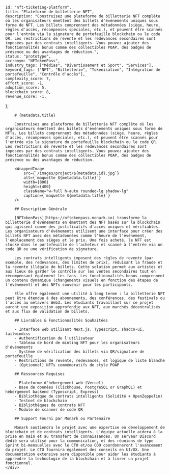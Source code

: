 
    
    id: "nft-ticketing-platform",
    title: "Plateforme de billetterie NFT",
    description: "Construisez une plateforme de billetterie NFT complète où les organisateurs émettent des billets d'événements uniques sous forme de NFT. Les billets comprennent des métadonnées (siège, heure, règles d'accès, récompenses spéciales, etc.), et peuvent être scannés pour l'entrée via la signature de portefeuille blockchain ou le code QR. Les restrictions de revente et les redevances secondaires sont imposées par des contrats intelligents. Vous pouvez ajouter des fonctionnalités bonus comme des collectibles POAP, des badges de présence ou des avantages de réduction.",
    status: "prototype",
    accronym: "NFTokenPass",
    industry_tags: ["Médias", "Divertissement et Sport", "Services"],
    keyword_tags: ["NFT", "Billetterie", "Tokenisation", "Intégration de portefeuille", "Contrôle d'accès"],
    complexity_score: 7,
    effort_score: -1,
    adoption_score: 5,
    blockchain_score: 8,
    revenue_score: -1,
};

<div className="flex">
    <div className="hidden sticky top-0">
        <ProjectMetadata metadata={metadata} />
    </div>
    <div className="w-full">

        # {metadata.title}

        Construisez une plateforme de billetterie NFT complète où les organisateurs émettent des billets d'événements uniques sous forme de NFTs. Les billets comprennent des métadonnées (siège, heure, règles d'accès, récompenses spéciales, etc.), et peuvent être scannés pour l'entrée via la signature du portefeuille blockchain ou le code QR. Les restrictions de revente et les redevances secondaires sont imposées par des contrats intelligents. Vous pouvez ajouter des fonctionnalités bonus comme des collectibles POAP, des badges de présence ou des avantages de réduction.

        <WrappedImage
            src={`/images/project/${metadata.id}.jpg`}
            alt={`maquette ${metadata.title}`}
            width={800}
            height={400}
            className="w-full h-auto rounded-lg shadow-lg"
            caption={`maquette ${metadata.title}`}
        />

        ## Description Générale

        [NFTokenPass](https://nftokenpass.monark.io) transforme la billetterie d'événements en émettant des NFT basés sur la blockchain qui agissent comme des justificatifs d'accès uniques et vérifiables. Les organisateurs d'événements utilisent une interface pour créer des billets NFT avec des métadonnées comme l'heure de l'événement, l'emplacement des sièges et le prix. Une fois acheté, le NFT est stocké dans le portefeuille de l'acheteur et scanné à l'entrée via un code QR ou une vérification de signature.

        Les contrats intelligents imposent des règles de revente (par exemple, des redevances, des limites de prix), réduisant la fraude et la revente illégale de billets. Cette solution permet aux artistes et aux lieux de garder le contrôle sur les ventes secondaires tout en récompensant également les fans. Les fonctionnalités bonus comprennent un contenu dynamique (changements visuels en fonction des étapes de l'événement) et des NFTs souvenir pour les participants.

        Elle offre également une utilité à long terme : la billetterie NFT peut être étendue à des abonnements, des conférences, des festivals ou l'accès au métavers Web3. Les étudiants travaillant sur ce projet auront une exposition approfondie aux NFT, aux marchés décentralisés et aux flux de validation de billets.

        ## Livrables & Fonctionnalités Souhaitées

        - Interface web utilisant Next.js, Typescript, shadcn-ui, tailwindcss
        - Authentification de l'utilisateur 
        - Tableau de bord de minting NFT pour les organisateurs d'événements
        - Système de vérification des billets via QR/signature de portefeuille
        - Restrictions de revente, redevances, et logique de liste blanche
        - (Optionnel) NFTs commémoratifs de style POAP

        ## Ressources Requises

        - Plateforme d'hébergement web (Vercel)
        - Base de données (Clickhouse, PostgreSQL or GraphQL) et hébergement backend (Typescript, Express)
        - Bibliothèque de contrats intelligents (Solidité + OpenZeppelin)
        - Testnet de blockchain
        - Bibliothèques de contrats NFT
        - Module de scanner de code QR

        ## Support Fourni par Monark ou Partenaire

        Monark soutiendra le projet avec une expertise en développement de blockchain et de contrats intelligents. L'équipe actuelle aidera à la prise en main et au transfert de connaissances. Un serveur Discord dédié sera utilisé pour la communication, et des réunions de type Sprint bi-mensuelles avec le CTO et/ou COO coordonneront l'avancement du projet. Le CTO fournira également des conseils en UI/UX. Une documentation extensive sera disponible pour aider les étudiants à apprendre la technologie de la blockchain et à livrer un projet fonctionnel.
    </div>
</div>